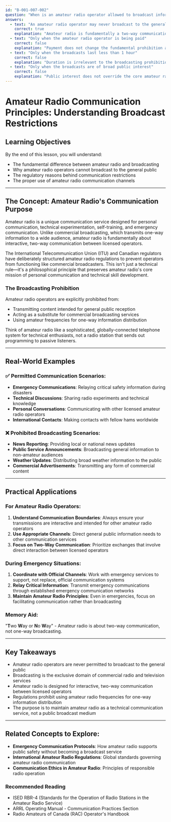 ```yaml
---
id: "B-001-007-002"
question: "When is an amateur radio operator allowed to broadcast information to the general public?"
answers:
  - text: "An amateur radio operator may never broadcast to the general public"
    correct: true
    explanation: "Amateur radio is fundamentally a two-way communication service designed for personal communication, technical experimentation, and emergency communication—not for broadcasting. The International Telecommunication Union (ITU) and Canadian regulations explicitly prohibit amateur radio operators from transmitting content intended for general public reception, which is the domain of commercial broadcasting services."
  - text: "Only when the amateur radio operator is being paid"
    correct: false
    explanation: "Payment does not change the fundamental prohibition against broadcasting. Amateur radio is a non-commercial service, and being paid would actually further violate the regulations by introducing commercial elements into amateur radio operations."
  - text: "Only when the broadcasts last less than 1 hour"
    correct: false
    explanation: "Duration is irrelevant to the broadcasting prohibition. Whether a transmission is 5 minutes or 5 hours, broadcasting to the general public is not permitted in amateur radio, regardless of the time involved."
  - text: "Only when the broadcasts are of broad public interest"
    correct: false
    explanation: "Public interest does not override the core amateur radio regulatory principle prohibiting broadcasting. Even if the content seems important or beneficial, amateur radio is not designed as a public broadcast medium."
---
```


# Amateur Radio Communication Principles: Understanding Broadcast Restrictions

## Learning Objectives
By the end of this lesson, you will understand:
- The fundamental difference between amateur radio and broadcasting
- Why amateur radio operators cannot broadcast to the general public
- The regulatory reasons behind communication restrictions
- The proper use of amateur radio communication channels

---

## The Concept: Amateur Radio's Communication Purpose

Amateur radio is a unique communication service designed for personal communication, technical experimentation, self-training, and emergency communication. Unlike commercial broadcasting, which transmits one-way information to a wide audience, amateur radio is fundamentally about interactive, two-way communication between licensed operators.

The International Telecommunication Union (ITU) and Canadian regulators have deliberately structured amateur radio regulations to prevent operators from functioning like commercial broadcasters. This isn't just a technical rule—it's a philosophical principle that preserves amateur radio's core mission of personal communication and technical skill development.

### The Broadcasting Prohibition

Amateur radio operators are explicitly prohibited from:
- Transmitting content intended for general public reception
- Acting as a substitute for commercial broadcasting services
- Using amateur frequencies for one-way information distribution

Think of amateur radio like a sophisticated, globally-connected telephone system for technical enthusiasts, not a radio station that sends out programming to passive listeners.

---

## Real-World Examples

### ✅ Permitted Communication Scenarios:
- **Emergency Communications**: Relaying critical safety information during disasters
- **Technical Discussions**: Sharing radio experiments and technical knowledge
- **Personal Conversations**: Communicating with other licensed amateur radio operators
- **International Contacts**: Making contacts with fellow hams worldwide

### ❌ Prohibited Broadcasting Scenarios:
- **News Reporting**: Providing local or national news updates
- **Public Service Announcements**: Broadcasting general information to non-amateur audiences
- **Weather Updates**: Distributing broad weather information to the public
- **Commercial Advertisements**: Transmitting any form of commercial content

---

## Practical Applications

### For Amateur Radio Operators:
1. **Understand Communication Boundaries**: Always ensure your transmissions are interactive and intended for other amateur radio operators
2. **Use Appropriate Channels**: Direct general public information needs to other communication services
3. **Focus on Two-Way Communication**: Prioritize exchanges that involve direct interaction between licensed operators

### During Emergency Situations:
1. **Coordinate with Official Channels**: Work with emergency services to support, not replace, official communication systems
2. **Relay Critical Information**: Transmit emergency communications through established emergency communication networks
3. **Maintain Amateur Radio Principles**: Even in emergencies, focus on facilitating communication rather than broadcasting

### Memory Aid:
"**T**wo **W**ay or **N**o **W**ay" - Amateur radio is about two-way communication, not one-way broadcasting.

---

## Key Takeaways

- Amateur radio operators are never permitted to broadcast to the general public
- Broadcasting is the exclusive domain of commercial radio and television services
- Amateur radio is designed for interactive, two-way communication between licensed operators
- Regulations prohibit using amateur radio frequencies for one-way information distribution
- The purpose is to maintain amateur radio as a technical communication service, not a public broadcast medium

---

## Related Concepts to Explore:
- **Emergency Communication Protocols**: How amateur radio supports public safety without becoming a broadcast service
- **International Amateur Radio Regulations**: Global standards governing amateur radio communication
- **Communication Ethics in Amateur Radio**: Principles of responsible radio operation

### Recommended Reading

- ISED RBR-4 (Standards for the Operation of Radio Stations in the Amateur Radio Service)
- ARRL Operating Manual - Communication Practices Section
- Radio Amateurs of Canada (RAC) Operator's Handbook